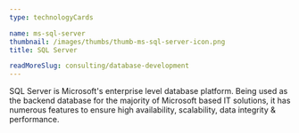 ```yaml
---
type: technologyCards

name: ms-sql-server
thumbnail: /images/thumbs/thumb-ms-sql-server-icon.png
title: SQL Server

readMoreSlug: consulting/database-development
---
```


SQL Server is Microsoft's enterprise level database platform. Being used as the backend database for the majority of Microsoft based IT solutions, it has numerous features to ensure high availability, scalability, data integrity & performance.
